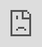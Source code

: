 ```yaml
---
title: "Model Monitoring And Data Drift"
---
```


# Model Monitoring and Data Drift

Once your model is in production, it is essential to monitor its health:

<iframe src="https://cdn.iframe.ly/GFTbcwg" style="top: 0; left: 0; width: 100%; height: 100%; position: absolute; border: 0;" allowfullscreen="" scrolling="no" allow="encrypted-media *;"></iframe>

Production data monitoring with Galileo

> Is there training production data drift? What unlabeled data should I select for my next training run? Is the model confidence dropping on an existing class in production?

To answer the above questions and more with Galileo, you will need:

1.  Your unlabeled production data
    
2.  Your model
    

### 

[](#simply-run-an-inference-job-on-production-data-to-view-inspect-and-select-samples-directly-in-the-ga)

⚡️Simply run an inference job on production data to view, inspect and select samples directly in the Galileo UI.

Here is what to expect:

• Get the list of [**drifted data samples**](/galileo/gen-ai-studio-products/ml-research-algorithms/data-drift-detection) **out of the box**

• Get the list of [**on-the-class-boundary**](/galileo/gen-ai-studio-products/ml-research-algorithms/class-boundary-detection) **samples out of the box**

• Quickly **compare model confidence and class distributions** between production and training runs

• Find **similar samples to low-confidence production data** within less than a second

... and a lot more

## 

[](#full-walkthrough-tutorial)

Full Walkthrough Tutorial

Follow our [**example notebook with Pytorch**](https://colab.research.google.com/drive/1t-DL8aGGAWpEOUzBol9CeVDM1CmJibDk) or read the full tutorial below.

[![Logo](https://ssl.gstatic.com/colaboratory-static/common/7a3cffa388d8f658cbf1801b7cbe5352/img/favicon.ico)Google Colaboratory](https://colab.research.google.com/drive/1t-DL8aGGAWpEOUzBol9CeVDM1CmJibDk)

After building and training a model, inference allows us to run that model on unseen data, such as deploying that model in production. In text classification, given an unseen set of documents, the task is to predict (as correctly as possible) the class of that document based on the data seen during training.

```
input = "Perfectly works fine after 10 years, would highly recommend. Great buy!!"

input = "Perfectly works fine after 10 years, would highly recommend. Great buy!!"

# Unknown output label

# Unknown output label

model.predict(input) --> "positive review"
model.predict(input) --> "positive review"
```

### 

[](#logging-the-data-inputs)

Logging the Data Inputs

Log your inference dataset. Galileo will join these samples with the model's outputs and present them in the Console. Note that unlike training, where ground truth labels are present for validation, during inference we assume that no ground truth labels exist.

PyTorch

```
import torch

import torch

import
 torch
import dataquality

import dataquality

import
 dataquality
import pandas as pd

import pandas as pd

import
 pandas 
as
 pd
from transformers import AutoTokenizer

from transformers import AutoTokenizer

from
 transformers 
import
 AutoTokenizer




class InferenceTextDataset(torch.utils.data.Dataset):

class InferenceTextDataset(torch.utils.data.Dataset):

class
 
InferenceTextDataset
(
torch
.
utils
.
data
.
Dataset
):
    def __init__(

    def __init__(

    
def
 
__init__
(
        self, dataset: pd.DataFrame, inference_name: str

        self, dataset: pd.DataFrame, inference_name: str

        
self
,
 
dataset
:
 pd
.
DataFrame
,
 
inference_name
:
 
str
    ):

    ):

    ):
        self.dataset = dataset

        self.dataset = dataset

        self
.
dataset 
=
 dataset




        # 🔭🌕 Galileo logging

        # 🔭🌕 Galileo logging

        
# 🔭🌕 Galileo logging
        # Note 1: this works seamlessly because self.dataset has text, label, and

        # Note 1: this works seamlessly because self.dataset has text, label, and

        
# Note 1: this works seamlessly because self.dataset has text, label, and
        # id columns. See `help(dq.log_dataset)` for more info

        # id columns. See `help(dq.log_dataset)` for more info

        
# id columns. See `help(dq.log_dataset)` for more info
        # Note 2: We can set the inference_name for our run

        # Note 2: We can set the inference_name for our run

        
# Note 2: We can set the inference_name for our run
        dq.log_dataset(self.dataset, split="inference", inference_name=inference_name)

        dq.log_dataset(self.dataset, split="inference", inference_name=inference_name)

        dq
.
log_dataset
(self.dataset, split
=
"inference"
, inference_name
=
inference_name)




        tokenizer = AutoTokenizer.from_pretrained("distilbert-base-uncased")

        tokenizer = AutoTokenizer.from_pretrained("distilbert-base-uncased")

        tokenizer 
=
 AutoTokenizer
.
from_pretrained
(
"distilbert-base-uncased"
)
        self.encodings = tokenizer(

        self.encodings = tokenizer(

        self
.
encodings 
=
 
tokenizer
(
            self.dataset["text"].tolist(), truncation=True, padding=True

            self.dataset["text"].tolist(), truncation=True, padding=True

            self.dataset[
"text"
].
tolist
(), truncation
=
True
, padding
=
True
        )

        )

        )




    def __getitem__(self, idx):

    def __getitem__(self, idx):

    
def
 
__getitem__
(
self
,
 
idx
):
        x = torch.tensor(self.encodings["input_ids"][idx])

        x = torch.tensor(self.encodings["input_ids"][idx])

        x 
=
 torch
.
tensor
(self.encodings[
"input_ids"
][idx])
        attention_mask = torch.tensor(self.encodings["attention_mask"][idx])

        attention_mask = torch.tensor(self.encodings["attention_mask"][idx])

        attention_mask 
=
 torch
.
tensor
(self.encodings[
"attention_mask"
][idx])




        return self.dataset["id"][idx], x, attention_mask

        return self.dataset["id"][idx], x, attention_mask

        
return
 self
.
dataset
[
"id"
]
[idx]
,
 x
,
 attention_mask




    def __len__(self):

    def __len__(self):

    
def
 
__len__
(
self
):
        return len(self.dataset)
        return len(self.dataset)
        
return
 
len
(self.dataset)
```

### 

[](#logging-the-inference-model-outputs)

Logging the Inference Model Outputs

Log model outputs from within your model's forward function.

PyTorch

```
import torch

import torch

import
 torch
import torch.nn.functional as F

import torch.nn.functional as F

import
 torch
.
nn
.
functional 
as
 F
from torch.nn import Linear

from torch.nn import Linear

from
 torch
.
nn 
import
 Linear
from transformers import AutoModel

from transformers import AutoModel

from
 transformers 
import
 AutoModel








class TextClassificationModel(torch.nn.Module):

class TextClassificationModel(torch.nn.Module):

class
 
TextClassificationModel
(
torch
.
nn
.
Module
):
    """Defines a Pytorch text classification bert based model."""

    """Defines a Pytorch text classification bert based model."""

    
"""Defines a Pytorch text classification bert based model."""




    def __init__(self, num_labels: int):

    def __init__(self, num_labels: int):

    
def
 
__init__
(
self
,
 
num_labels
:
 
int
):
        super().__init__()

        super().__init__()

        
super
().
__init__
()
        self.feature_extractor = AutoModel.from_pretrained("distilbert-base-uncased")

        self.feature_extractor = AutoModel.from_pretrained("distilbert-base-uncased")

        self
.
feature_extractor 
=
 AutoModel
.
from_pretrained
(
"distilbert-base-uncased"
)
        self.classifier = Linear(self.feature_extractor.config.hidden_size, num_labels)

        self.classifier = Linear(self.feature_extractor.config.hidden_size, num_labels)

        self
.
classifier 
=
 
Linear
(self.feature_extractor.config.hidden_size, num_labels)




    def forward(self, x, attention_mask, ids):

    def forward(self, x, attention_mask, ids):

    
def
 
forward
(
self
,
 
x
,
 
attention_mask
,
 
ids
):
        """Model forward function."""

        """Model forward function."""

        
"""Model forward function."""
        encoded_layers = self.feature_extractor(

        encoded_layers = self.feature_extractor(

        encoded_layers 
=
 self
.
feature_extractor
(
            input_ids=x, attention_mask=attention_mask

            input_ids=x, attention_mask=attention_mask

            input_ids
=
x, attention_mask
=
attention_mask
        ).last_hidden_state

        ).last_hidden_state

        ).
last_hidden_state
        classification_embedding = encoded_layers[:, 0]

        classification_embedding = encoded_layers[:, 0]

        classification_embedding 
=
 encoded_layers
[:,
 
0
]
        logits = self.classifier(classification_embedding)

        logits = self.classifier(classification_embedding)

        logits 
=
 self
.
classifier
(classification_embedding)




        # 🔭🌕 Galileo logging

        # 🔭🌕 Galileo logging

        
# 🔭🌕 Galileo logging
        dq.log_model_outputs(

        dq.log_model_outputs(

        dq
.
log_model_outputs
(
            embs=classification_embedding, logits=logits, ids=ids

            embs=classification_embedding, logits=logits, ids=ids

            embs
=
classification_embedding, logits
=
logits, ids
=
ids
        )

        )

        )




        return logits
        return logits
        
return
 logits
```

### 

[](#putting-it-all-together)

Putting it all together

Login and initialize a <i class="font-italic">new</i> project + run name <i class="font-italic">or</i> one matching an existing training run (this will add inference to that training run in the console). Then, load and log your inference dataset; load a pre-trained model; set the split to inference and run your inference run; finally call <code class="py-[1px] px-1.5 min-w-[1.625rem] inline-flex justify-center items-center ring-1 ring-inset ring-dark/1 bg-dark/[0.06] rounded text-dark/8 dark:ring-light/1 dark:bg-light/1 dark:text-light/7 text-[.875em] leading-[calc(max(1.20em,1.25rem))]">dq.finish()</code>!

Note: If you're extending a current training run, the <code class="py-[1px] px-1.5 min-w-[1.625rem] inline-flex justify-center items-center ring-1 ring-inset ring-dark/1 bg-dark/[0.06] rounded text-dark/8 dark:ring-light/1 dark:bg-light/1 dark:text-light/7 text-[.875em] leading-[calc(max(1.20em,1.25rem))]">list_of_labels</code> logged for your dataset must match exactly that used during training.

PyTorch

```
import numpy as np

import numpy as np

import
 numpy 
as
 np
import io

import io

import
 io
import random

import random

import
 random
from smart_open import open as smart_open

from smart_open import open as smart_open

from
 smart_open 
import
 
open
 
as
 smart_open
import s3fs

import s3fs

import
 s3fs
import torch

import torch

import
 torch
import torch.nn.functional as F

import torch.nn.functional as F

import
 torch
.
nn
.
functional 
as
 F
import torchmetrics

import torchmetrics

import
 torchmetrics
from tqdm.notebook import tqdm

from tqdm.notebook import tqdm

from
 tqdm
.
notebook 
import
 tqdm




BATCH_SIZE = 32

BATCH_SIZE = 32

BATCH_SIZE 
=
 
32




# 🔭🌕 Galileo logging - initialize project/run name

# 🔭🌕 Galileo logging - initialize project/run name

# 🔭🌕 Galileo logging - initialize project/run name




dq.login()

dq.login()

dq
.
login
()
dq.init(task_type="text_classification", project_name=project_name, run_name=run_name)

dq.init(task_type="text_classification", project_name=project_name, run_name=run_name)

dq
.
init
(task_type
=
"text_classification"
, project_name
=
project_name, run_name
=
run_name)




device = torch.device("cuda") if torch.cuda.is_available() else torch.device("cpu"))

device = torch.device("cuda") if torch.cuda.is_available() else torch.device("cpu"))

device 
=
 torch
.
device
(
"cuda"
)
 
if
 torch
.
cuda
.
is_available
()
 
else
 torch
.
device
(
"cpu"
)
)




inference_dataset = InferenceTextDataset(inference_df, inference_name="inference_run_1")

inference_dataset = InferenceTextDataset(inference_df, inference_name="inference_run_1")

inference_dataset 
=
 
InferenceTextDataset
(inference_df, inference_name
=
"inference_run_1"
)




# 🔭🌕 Galileo logging

# 🔭🌕 Galileo logging

# 🔭🌕 Galileo logging
# Note: if you are adding the inference run to a previous

# Note: if you are adding the inference run to a previous

# Note: if you are adding the inference run to a previous
# training run, the labels and there order must match that used

# training run, the labels and there order must match that used

# training run, the labels and there order must match that used
# in training. If you're logging inference in isolation then

# in training. If you're logging inference in isolation then

# in training. If you're logging inference in isolation then
# this order does not matter.

# this order does not matter.

# this order does not matter.
list_of_labels = ["labels", "ordered", "from", "trianing"]

list_of_labels = ["labels", "ordered", "from", "trianing"]

list_of_labels 
=
 [
"labels"
,
 
"ordered"
,
 
"from"
,
 
"trianing"
]
dq.set_labels_for_run(list_of_labels)

dq.set_labels_for_run(list_of_labels)

dq
.
set_labels_for_run
(list_of_labels)




inference_dataloader = torch.utils.data.DataLoader(

inference_dataloader = torch.utils.data.DataLoader(

inference_dataloader 
=
 torch
.
utils
.
data
.
DataLoader
(
        inference_dataset,

        inference_dataset,

        inference_dataset,
        batch_size=BATCH_SIZE,

        batch_size=BATCH_SIZE,

        batch_size
=
BATCH_SIZE,
        shuffle=False

        shuffle=False

        shuffle
=
False
)

)

)




# Load your pre-trained model

# Load your pre-trained model

# Load your pre-trained model
model_path = "path/to/your/model.pt"

model_path = "path/to/your/model.pt"

model_path 
=
 
"path/to/your/model.pt"
model = TextClassificationModel(num_labels=len(list_of_labels))

model = TextClassificationModel(num_labels=len(list_of_labels))

model 
=
 
TextClassificationModel
(num_labels
=
len
(list_of_labels))
model.load_state_dict(torch.load(model_path))

model.load_state_dict(torch.load(model_path))

model
.
load_state_dict
(torch.
load
(model_path))
model.to(device)

model.to(device)

model
.
to
(device)




model.eval()

model.eval()

model
.
eval
()




# 🔭🌕 Galileo logging - naming your inference run

# 🔭🌕 Galileo logging - naming your inference run

# 🔭🌕 Galileo logging - naming your inference run
inference_name = "inference_run_1"

inference_name = "inference_run_1"

inference_name 
=
 
"inference_run_1"
dq.set_split("inference", inference_name)

dq.set_split("inference", inference_name)

dq
.
set_split
(
"inference"
, inference_name)




for data in tqdm(inference_dataloader):

for data in tqdm(inference_dataloader):

for
 data 
in
 
tqdm
(inference_dataloader):
    x_idxs, x, attention_mask = data

    x_idxs, x, attention_mask = data

    x_idxs
,
 x
,
 attention_mask 
=
 data
    x = x.to(device)

    x = x.to(device)

    x 
=
 x
.
to
(device)
    attention_mask = attention_mask.to(device)

    attention_mask = attention_mask.to(device)

    attention_mask 
=
 attention_mask
.
to
(device)




    model(x, attention_mask, x_idxs)

    model(x, attention_mask, x_idxs)

    
model
(x, attention_mask, x_idxs)




print("Finished Inference")

print("Finished Inference")

print
(
"Finished Inference"
)




# 🔭🌕 Galileo logging

# 🔭🌕 Galileo logging

# 🔭🌕 Galileo logging
dq.finish()

dq.finish()

dq
.
finish
()




print("Finished uploading")
print("Finished uploading")
print
(
"Finished uploading"
)
```

To learn more about **Data Drift**, **Class Boundary Detection** or other Model Monitoring features, check out the [Galileo Product Features Guide](/galileo/how-to-and-faq/galileo-product-features).

[PreviousLogging Data to Galileo](/galileo/galileo-nlp-studio/natural-language-inference/logging-data-to-galileo)[NextGalileo + Delta Lake (Databricks)](/galileo/galileo-nlp-studio/galileo-+-delta-lake-databricks)

Last updated 11 months ago